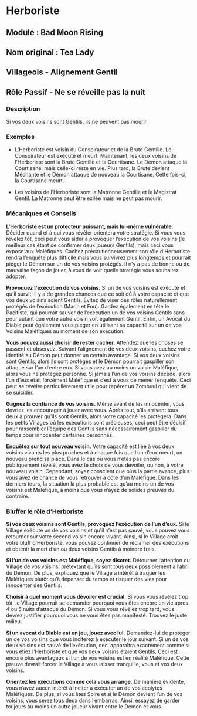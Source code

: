 # Herboriste

## Module : Bad Moon Rising

## Nom original : Tea Lady

## Villageois - Alignement Gentil

## Rôle Passif - Ne se réveille pas la nuit

### Description

Si vos deux voisins sont Gentils, ils ne peuvent pas mourir.

### Exemples

- L’Herboriste est voisin du Conspirateur et de la Brute Gentille. Le Conspirateur est exécuté et meurt. Maintenant, les deux voisins de l’Herboriste sont la Brute Gentille et la Courtisane. Le Démon attaque la Courtisane, mais celle-ci reste en vie. Plus tard, la Brute devient Méchante et le Démon attaque de nouveau la Courtisane. Cette fois-ci, la Courtisane meurt.

- Les voisins de l’Herboriste sont la Matronne Gentille et le Magistrat Gentil. La Matronne peut être exilée mais ne peut pas mourir.

### Mécaniques et Conseils

**L’Herboriste est un protecteur puissant, mais lui-même vulnérable.** Décider quand et à qui vous révéler orientera votre stratégie. Si vous vous révélez tôt, ceci peut vous aider à provoquer l’exécution de vos voisins (le meilleur cas étant de confirmer deux joueurs Gentils), mais ceci vous expose aux Maléfiques. Cachez précautionneusement son rôle d’Herboriste rendra l’enquête plus difficile mais vous survivrez plus longtemps et pourrait piéger le Démon sur un de vos voisins protégés. Il n’y a pas de bonne ou de mauvaise façon de jouer, à vous de voir quelle stratégie vous souhaitez adopter.

**Provoquez l'exécution de vos voisins.** Si un de vos voisins est exécuté et qu’il survit, il y a de grandes chances que ce soit dû à votre capacité et que vos deux voisins soient Gentils. Évitez de viser des rôles naturellement protégés de l’exécution (Marin et Fou). Gardez également en tête le Pacifiste, qui pourrait sauver de l’exécution un de vos voisins Gentils sans pour autant que votre autre voisin soit également Gentil. Enfin, un Avocat du Diable peut également vous piéger en utilisant sa capacité sur un de vos Voisins Maléfiques au moment de son exécution.

**Vous pouvez aussi choisir de rester cacher.** Attendez que les choses se passent et observez. Suivant l’alignement de vos deux voisins, cachez votre identité au Démon peut donner un certain avantage. Si vos deux voisins sont Gentils, alors ils sont protégés et le Démon pourrait gaspiller son attaque sur l’un d’entre eux. Si vous avez au moins un voisin Maléfique, alors vous ne protégez personne. Si jamais l’un de vos voisins décède, alors l’un d’eux était forcément Maléfique et c’est à vous de mener l’enquête. Ceci peut se révéler particulièrement utile pour repérer un Zombuul qui vient de se suicider.

**Gagnez la confiance de vos voisins.** Même avant de les innocenter, vous devriez les encourager à jouer avec vous. Après tout, s’ils arrivent tous deux à prouver qu’ils sont Gentils, alors votre capacité les protégera. Dans les petits Villages où les exécutions sont précieuses, ceci peut être décisif pour rassembler l’équipe des Gentils sans nécessairement gaspiller du temps pour innocenter certaines personnes.

**Enquêtez sur tout nouveau voisin.** Votre capacité est liée à vos deux voisins vivants les plus proches et à chaque fois que l’un d’eux meurt, un nouveau prend sa place. Dans le cas où vous n’êtes pas encore publiquement révélé, vous avez le choix de vous dévoiler, ou non, à votre nouveau voisin. Cependant, soyez conscient que plus la partie avance, plus vous avez de chance de vous retrouver à côté d’un Maléfique. Dans les derniers tours, la situation la plus probable est qu’au moins un de vos voisins est Maléfique, à moins que vous n’ayez de solides preuves du contraire.

### Bluffer le rôle d’Herboriste

**Si vos deux voisins sont Gentils, provoquez l’exécution de l’un d’eux.** Si le Village exécute un de vos voisins et qu’il n’est pas sauvé, vous pouvez vous retourner sur votre second voisin encore vivant. Ainsi, si le Village croit votre bluff d’Herboriste, vous pouvez continuer de réclamer des exécutions et obtenir la mort d’un ou deux voisins Gentils à moindre frais.

**Si l’un de vos voisins est Maléfique, soyez discret.** Détourner l’attention du Village de vos voisins, prétextant qu’ils sont tous deux possiblement à l’abri du Démon. De plus, expliquez que le Village a intérêt à traquer les Maléfiques plutôt qu’à dépenser du temps et risquer des vies pour innocenter des Gentils.

**Choisir à quel moment vous dévoiler est crucial.** Si vous vous révélez trop tôt, le Village pourrait se demander pourquoi vous êtes encore en vie après 4 ou 5 nuits d’attaque du Démon. Si vous vous révélez trop tard, vous devrez justifier pourquoi vous ne vous êtes pas manifesté. Trouvez le juste milieu.

**Si un avocat du Diable est en jeu, jouez avec lui.** Demandez-lui de protéger un de vos voisins que vous inciterez à exécuter le jour suivant. Si un de vos deux voisins est sauvé de l’exécution, ceci apparaîtra exactement comme si vous étiez l’Herboriste et que vos deux voisins étaient Gentils. Ceci est encore plus avantageux si l’un de vos voisins est en réalité Maléfique. Cette preuve devrait forcer le Village à vous laisser tranquille, vous et vos deux voisins.

**Orientez les exécutions comme cela vous arrange.** De manière évidente, vous n’avez aucun intérêt à inciter à exécuter un de vos acolytes Maléfiques. De plus, si vous êtes Sbire et si le Démon devient l’un de vos voisins, vous serez tous deux dans l’embarras. Ainsi, essayez de garder toujours au moins un autre joueur vivant entre le Démon et vous.

